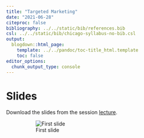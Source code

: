 ```yaml
---
title: "Targeted Marketing"
date: "2021-06-28"
citeproc: false
bibliography: ../../static/bib/references.bib
csl: ../../static/bib/chicago-syllabus-no-bib.csl
output:
  blogdown::html_page:
    template: ../../pandoc/toc-title_html.template
    toc: false
editor_options:
  chunk_output_type: console
---
```


# Slides

Download the slides from the session [lecture](/slides/session2.html).

<figure>
![First slide](/images/slides/2021-06-28.png)
</figure>
